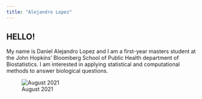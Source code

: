 ```yaml
---
title: "Alejandro Lopez"
---
```


## HELLO!

My name is Daniel Alejandro Lopez and I am a first-year masters student at the John Hopkins' Bloomberg School of Public Health department of Biostatistics. I am interested in applying statistical and computational methods to answer biological questions.

![August 2021](image.png)
